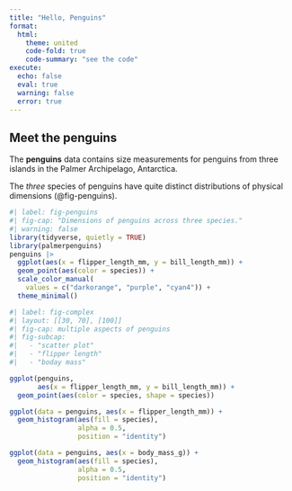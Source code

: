 ```yaml
---
title: "Hello, Penguins"
format:
  html:
    theme: united
    code-fold: true
    code-summary: "see the code"
execute:
  echo: false
  eval: true
  warning: false
  error: true
---
```


## Meet the penguins

The **penguins** data contains size measurements for penguins from three islands in the Palmer Archipelago, Antarctica.

The *three* species of penguins have quite distinct distributions of physical dimensions (@fig-penguins).

```r
#| label: fig-penguins
#| fig-cap: "Dimensions of penguins across three species."
#| warning: false
library(tidyverse, quietly = TRUE)
library(palmerpenguins)
penguins |>
  ggplot(aes(x = flipper_length_mm, y = bill_length_mm)) +
  geom_point(aes(color = species)) +
  scale_color_manual(
    values = c("darkorange", "purple", "cyan4")) +
  theme_minimal()
```


```r
#| label: fig-complex
#| layout: [[30, 70], [100]]
#| fig-cap: multiple aspects of penguins
#| fig-subcap: 
#|   - "scatter plot"
#|   - "flipper length"
#|   - "boday mass"

ggplot(penguins, 
       aes(x = flipper_length_mm, y = bill_length_mm)) +
  geom_point(aes(color = species, shape = species))

ggplot(data = penguins, aes(x = flipper_length_mm)) +
  geom_histogram(aes(fill = species), 
                 alpha = 0.5, 
                 position = "identity")

ggplot(data = penguins, aes(x = body_mass_g)) +
  geom_histogram(aes(fill = species), 
                 alpha = 0.5, 
                 position = "identity")

```